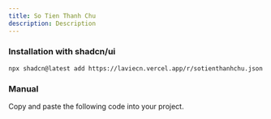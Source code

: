 ```yaml
---
title: So Tien Thanh Chu
description: Description
---
```


<ComponentPreview name="sotienthanhchu-demo" />

### Installation with shadcn/ui

```package-install
npx shadcn@latest add https://laviecn.vercel.app/r/sotienthanhchu.json
```

### Manual

Copy and paste the following code into your project.

<ComponentSource name="sotienthanhchu" title="sotienthanhchu.ts" />
